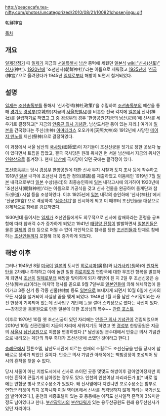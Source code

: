 http://peacecafe.tea-nifty.com/photos/uncategorized/2010/08/21/100821chosenjingu.gif

朝鮮神宮 

[[목차]]

== 개요 ==
[[일제강점기]] 때 [[일본 제국|일제]]가 지금의 [[서울특별시]] [[남산]] 중턱에 세웠던 [[일본]]식 [[wiki:"신사(신토)" 신사]](神社). [[1920년]]에 '조선신사(朝鮮神社)'라는 이름으로 세워졌고 [[1925년]]에 '[[신궁]](神宮)'으로 올려졌다가 1945년 [[일제]]로부터 해방이 되면서 철거되었다. 

== 설명 ==
[[일본 제국|일제]]는 [[조선총독부]]를 통해서 '신사정책(神社政策)'을 수립하여 [[조선총독부]]의 예산을 통해 [[경기도]] [[경성부]](京城府)(지금의 [[서울특별시]])를 비롯한 전국 각지에 [[일본]]식 신사(神社)를 설립하기로 하였고 그 중 [[경성부]]의 경우 '한양공원(지금의 [[남산공원]])'에 신사를 세우기로 결정하고[* 지금의 [[안중근 의사 기념관]], 남산도서관 등이 있는 자리.] 여기에 [[일본]]을 건국했다는 주신(主神) [[아마테라스]] 오오카미(天照大神)와 1912년에 사망한 [[메이지 덴노]]를 제신(祭神)으로 결정하였다. 

이 과정에서 서울 남산의 [[국사당]](國師堂)이 자기들이 조선신궁을 짓기로 정한 곳보다 높이 있다면서 트집을 잡았고, 결국 국사당은 원래 위치인 현 서울 남산에서 지금의 위치인 [[인왕산]]으로 옮겨졌다. 현재 [[남산]]에 국사당이 있던 곳에는 팔각정이 있다.

[[조선총독부]]는 당시 [[경성부]] 한양공원에 대한 신사 부지 시찰과 토지 조사 등에 착수하고 1918년 [[일본]] 내각에 조선신사 창립안 청의(請議)를 제출하였고 이듬해인 1919년 7월 [[일본]] 내각으로부터 [[일본]] 수상(총리)의 최종승인하에 [[일본]] 내각고시에 의거하여 1920년에 '조선신사(朝鮮神社)'라는 이름으로 기공식을 갖고 신사 건물을 완공하여 돌계단과 참도(參道) 시설 등을 조성하였다. 이후 1925년에 [[일본]] 내각의 승인하에 '신사(神社)'에서 '신궁(神宮)'으로 격상하여 '[[삼종신기]]'를 전시하게 되고 이 때부터 조선인들을 대상으로 강제적으로 참배를 강요하였다. 

1930년대 들어서는 [[일본 제국|일제]]가 조선인들에게도 의무적으로 신사에 참배하라는 훈령을 공포함에 따라 참배객 수가 증가하게 되었고 1941년 [[태평양 전쟁]]이 발발하면서 [[일본인]]들은 물론 [[일본 제국|일제]]의 강요 등으로 어쩔 수 없이 개인적으로 참배를 당한 [[조선]]인들과 단체로 참배하는 [[조선]]인들까지 포함해 더욱 증가하게 되었다. 

== 해방 이후 == 
그러나 1945년 8월 [[미국]]이 [[일본]]의 도시인 [[히로시마]](廣島)와 [[나가사키]](長崎)에 [[원자폭탄]]을 2차례나 투하하고 이에 놀란 일왕 [[히로히토]]가 연합국에 대한 무조건 항복을 발표하게 되면서 [[조선]]이 [[일제]]로부터 해방을 맞이하게 되자 해방이 된 지 2일 후 조선신궁은 승신식(昇神式)이라는 마지막 행사를 끝으로 9월 7일부로 [[일본인]]들에 의해 해체작업에 들어가고 3종 신기 등 각종 신물(神物) 등도 [[일본]]으로 보내지게 되면서 10월 6일에 신사의 모든 시설을 철거되어 사실상 끝을 맺게 되었다. 
1948년 1월 서울 남산 스키장이라는 사진 한장이 기록되어 있는데 신사입구 계단에 눈을 깔아 스키장으로 썼다는 사진이 있다.
~~창경궁을 동물원으로 만든 일본에 대한 조상님의 복수~~ [http://blog.naver.com/zukerman/59170045 관련 포스트]

이후로 1970년 10월 옛 조선신궁이 있던 자리에는 [[안중근 의사 기념관]]이 건립되었으며 2010년 10월 신관건물이 지금의 자리에 세워지기도 하였고 옛 [[경성부]] 한양공원은 지금의 [[서울시]] [[남산공원]]으로 이름을 변경하였다.[* 남산공원 분수대에서 안중근 의사 기념관으로 내려오는 계단의 좌우 축대가 조선신궁에 쓰였던 것이라고 한다.]

[[숭례문]]에서 힐튼호텔, 남산도서관에 이르는 현재의 소월로도 조선신궁을 만들 당시에 참배로로 정비가 되었던 길이다. 안중근 의사 기념관 아래쪽에는 백범광장이 조성되어 당시의 흔적을 찾을 수 없다.

당시 서울이 아닌 지방도시에서 신사로 쓰이던 곳중 몇몇도 해방이후 갈아엎어졌지만 희미한 흔적이 끈질기게 남아있는 경우도 있다. 인천의 인천여상 자리라든가 [http://blog.chosun.com/blog.log.view.screen?blogId=6497&menuId=238720&listType=2&from=&to=&curPage=1&logId=6416309 #][* 바로 옆에는 연합군 병사 포로수용소가 있었다. 왜 신사옆에다 지었냐면 포로수용소는 함부로 연합군 타겟이 되지 못하니까 이걸 역이용해서 신사를 폭격당하지 않게 하려는 [[국가신토]]의 발악이었다.], 춘천의 세종호텔이 있는 곳 등등에는 아직도 신사일적 흔적이 3%미만정도 남아있다고 한다. [[부산광역시]]의 [[부산타워]]가 있는 용두산공원도 원래 용두산신사가 있던 자리이다.
